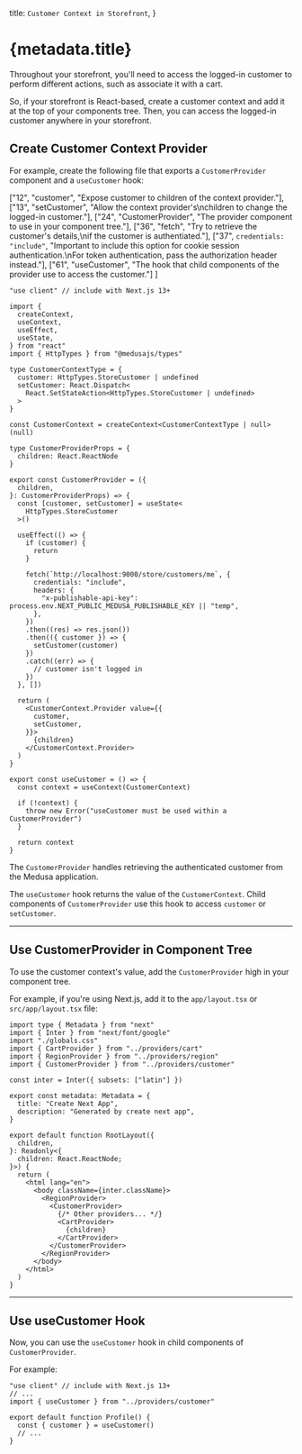   title: `Customer Context in Storefront`,
}

# {metadata.title}

Throughout your storefront, you'll need to access the logged-in customer to perform different actions, such as associate it with a cart.

So, if your storefront is React-based, create a customer context and add it at the top of your components tree. Then, you can access the logged-in customer anywhere in your storefront.

## Create Customer Context Provider

For example, create the following file that exports a `CustomerProvider` component and a `useCustomer` hook:

  ["12", "customer", "Expose customer to children of the context provider."],
  ["13", "setCustomer", "Allow the context provider's\nchildren to change the logged-in customer."],
  ["24", "CustomerProvider", "The provider component to use in your component tree."],
  ["36", "fetch", "Try to retrieve the customer's details,\nif the customer is authentiated."],
  ["37", `credentials: "include"`, "Important to include this option for cookie session authentication.\nFor token authentication, pass the authorization header instead."],
  ["61", "useCustomer", "The hook that child components of the provider use to access the customer."]
]

```tsx highlights={highlights}
"use client" // include with Next.js 13+

import { 
  createContext, 
  useContext, 
  useEffect, 
  useState,
} from "react"
import { HttpTypes } from "@medusajs/types"

type CustomerContextType = {
  customer: HttpTypes.StoreCustomer | undefined
  setCustomer: React.Dispatch<
    React.SetStateAction<HttpTypes.StoreCustomer | undefined>
  >
}

const CustomerContext = createContext<CustomerContextType | null>(null)

type CustomerProviderProps = {
  children: React.ReactNode
}

export const CustomerProvider = ({
  children,
}: CustomerProviderProps) => {
  const [customer, setCustomer] = useState<
    HttpTypes.StoreCustomer
  >()

  useEffect(() => {
    if (customer) {
      return
    }

    fetch(`http://localhost:9000/store/customers/me`, {
      credentials: "include",
      headers: {
        "x-publishable-api-key": process.env.NEXT_PUBLIC_MEDUSA_PUBLISHABLE_KEY || "temp",
      },
    })
    .then((res) => res.json())
    .then(({ customer }) => {
      setCustomer(customer)
    })
    .catch((err) => {
      // customer isn't logged in
    })
  }, [])

  return (
    <CustomerContext.Provider value={{
      customer,
      setCustomer,
    }}>
      {children}
    </CustomerContext.Provider>
  )
}

export const useCustomer = () => {
  const context = useContext(CustomerContext)

  if (!context) {
    throw new Error("useCustomer must be used within a CustomerProvider")
  }

  return context
}
```

The `CustomerProvider` handles retrieving the authenticated customer from the Medusa application.

The `useCustomer` hook returns the value of the `CustomerContext`. Child components of `CustomerProvider` use this hook to access `customer` or `setCustomer`.

---

## Use CustomerProvider in Component Tree

To use the customer context's value, add the `CustomerProvider` high in your component tree.

For example, if you're using Next.js, add it to the `app/layout.tsx` or `src/app/layout.tsx` file:

```tsx title="app/layout.tsx" collapsibleLines="1-14" highlights={[["24"]]}
import type { Metadata } from "next"
import { Inter } from "next/font/google"
import "./globals.css"
import { CartProvider } from "../providers/cart"
import { RegionProvider } from "../providers/region"
import { CustomerProvider } from "../providers/customer"

const inter = Inter({ subsets: ["latin"] })

export const metadata: Metadata = {
  title: "Create Next App",
  description: "Generated by create next app",
}

export default function RootLayout({
  children,
}: Readonly<{
  children: React.ReactNode;
}>) {
  return (
    <html lang="en">
      <body className={inter.className}>
        <RegionProvider>
          <CustomerProvider>
            {/* Other providers... */}
            <CartProvider>
              {children}
            </CartProvider>
          </CustomerProvider>
        </RegionProvider>
      </body>
    </html>
  )
}

```

---

## Use useCustomer Hook

Now, you can use the `useCustomer` hook in child components of `CustomerProvider`.

For example:

```tsx
"use client" // include with Next.js 13+
// ...
import { useCustomer } from "../providers/customer"

export default function Profile() {
  const { customer } = useCustomer()
  // ...
}
```
